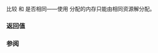{{cpp/experimental/pmr/monotonic_buffer_resource/title|do_is_equal}}
{{cpp/experimental/lib extensions/pmr/monotonic_buffer_resource/navbar}}
{{ddcl|since=libfund_ts|1=
virtual bool do_is_equal( const memory_resource&amp; other ) const noexcept;
}}

比较 {{c|*this}} 和 {{c|other}} 是否相同——使用 {{tt|monotonic_buffer_resource}} 分配的内存只能由相同资源解分配。

===返回值===
{{c|1=this == dynamic_cast&lt;const monotonic_buffer_resource*&gt;(&amp;other)}}

===参阅===
{{dsc begin}}
{{dsc inc|cpp/experimental/memory_resource/dsc do_is_equal}}
{{dsc end}}